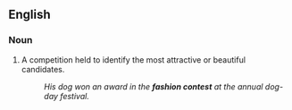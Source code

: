 ==English==

===Noun===
{{en-noun}}

# A competition held to identify the most attractive or beautiful candidates.
#: ''His dog won an award in the '''fashion contest''' at the annual dog-day festival.''